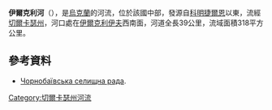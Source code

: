 <!-- 檔案不存在 [[Image:Ірклій_у_Чорнобаї.jpg|right]] -->

'''伊爾克利河'''（{{lang-uk|Ірклій}}），是[[烏克蘭|烏克蘭]]的河流，位於該國中部，發源自[[科明捷爾恩_(喬爾諾拜區)|科明捷爾恩]]以東，流經[[切爾卡瑟州|切爾卡瑟州]]，河口處在[[伊爾克利伊夫|伊爾克利伊夫]]西南面，河道全長39公里，流域面積318平方公里。

==參考資料==
* [http://www.chornobay-rada.ck.ua/ Чорнобаївська селищна рада]{{dead link|date=2017年11月 |bot=InternetArchiveBot |fix-attempted=yes }}.

{{DEFAULTSORT:Ірклій (притока Дніпра)}}
[[Category:切爾卡瑟州河流|Category:切爾卡瑟州河流]]


{{Ukraine-river-stub}}